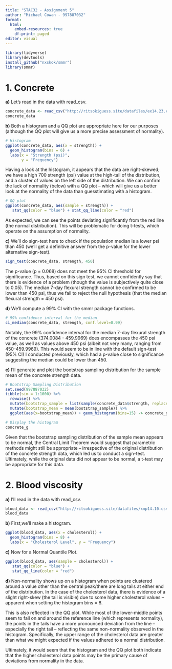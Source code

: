 ---
title: "STAC32 - Assignment 5"
author: "Michael Cowan - 997887032"
format: 
  html:
    embed-resources: true
    df-print: paged
editor: visual
---

```{r}
library(tidyverse)
library(devtools)
install_github("nxskok/smmr")
library(smmr)
```

# **1. Concrete**

**a)** Let's read in the data with read_csv.

```{r}
concrete_data <- read_csv("http://ritsokiguess.site/datafiles/ex14.23.csv")
concrete_data
```

**b)** Both a histogram and a QQ plot are appropriate here for our purposes (although the QQ plot will give us a more precise assessment of normality).

```{r}
# Histogram
ggplot(concrete_data, aes(x = strength)) +
  geom_histogram(bins = 6) +
  labs(x = "Strength (psi)", 
       y = "Frequency")
```

Having a look at the histogram, it appears that the data are right-skewed; we have a high 700 strength (psi) value at the high-tail of the distribution, and a cluster of values on the left side of the distribution. We can confirm the lack of normality (below) with a QQ plot -- which will give us a better look at the normality of the data than guesstimating with a histogram.

```{r}
# QQ plot
ggplot(concrete_data, aes(sample = strength)) +
   stat_qq(color = "blue") + stat_qq_line(color = "red")
```

As expected, we can see the points deviating significantly from the red line (the normal distribution). This will be problematic for doing t-tests, which operate on the assumption of normality.

**c)** We'll do sign-test here to check if the population median is a lower psi than 450 (we'll get a definitive answer from the p-value for the lower alternative sign-test).

```{r}
sign_test(concrete_data, strength, 450)
```

The p-value (p = 0.068) does not meet the 95% CI threshold for significance. Thus, based on this sign test, we cannot confidently say that there is evidence of a problem (though the value is subjectively quite close to 0.05). The median 7-day flexural strength cannot be confirmed to be lower than 450 psi, thus we fail to reject the null hypothesis (that the median flexural strength = 450 psi).

**d)** We'll compute a 99% CI with the smmr package functions.

```{r}
# 99% confidence interval for the median
ci_median(concrete_data, strength, conf.level=0.99)
```

Notably, the 99% confidence interval for the median 7-day flexural strength of the concrete (374.0084 - 459.9969) does encompasses the 450 psi value, as well as values above 450 psi (albeit not very many, ranging from 450-459.9969). This would seem to be in line with the default sign-test (95% CI) I conducted previously, which had a p-value close to significance suggesting the median could be lower than 450.

**e)** I'll generate and plot the bootstrap sampling distribution for the sample mean of the concrete strength data.

```{r}
# Bootstrap Sampling Distribution
set.seed(997887032)
tibble(sim = 1:1000) %>% 
  rowwise() %>% 
  mutate(bootstrap_sample = list(sample(concrete_data$strength, replace = TRUE))) %>% 
  mutate(bootstrap_mean = mean(bootstrap_sample)) %>% 
  ggplot(aes(x=bootstrap_mean)) + geom_histogram(bins=15) -> concrete_g

# Display the histogram
concrete_g
```

Given that the bootstrap sampling distribution of the sample mean appears to be normal, the Central Limit Theorem would suggest that parametric methods might still be appropriate -- irrespective of the original distribution of the concrete strength data, which led us to conduct a sign-test. Ultimately, while the original data did not appear to be normal, a t-test may be appropriate for this data.

# **2. Blood viscosity**

**a)** I'll read in the data with read_csv.

```{r}
blood_data <- read_csv("http://ritsokiguess.site/datafiles/xmp14.10.csv")
blood_data
```

**b)** First,we'll make a histogram.

```{r}
ggplot(blood_data, aes(x = cholesterol)) + 
  geom_histogram(bins = 8) + 
  labs(x = "Cholesterol Level", y = "Frequency")
```

**c)** Now for a Normal Quantile Plot.

```{r}
ggplot(blood_data, aes(sample = cholesterol)) +
   stat_qq(color = "blue") +
   stat_qq_line(color = "red")

```

**d)** Non-normality shows up on a histogram when points are clustered around a value other than the central peak/there are long tails at either end of the distribution. In the case of the cholesterol data, there is evidence of a slight right-skew (the tail is visible) due to some higher cholesterol values -- apparent when setting the histogram bins = 8.

This is also reflected in the QQ plot. While most of the lower-middle points seem to fall on and around the reference line (which represents normality), the points in the tails have a more pronounced deviation from the line -- especially the right tail -- reflecting the same non-normality observed in the histogram. Specifically, the upper range of the cholesterol data are greater than what we might expected if the values adhered to a normal distribution.

Ultimately, it would seem that the histogram and the QQ plot both indicate that the higher cholesterol data points may be the primary cause of deviations from normality in the data.
